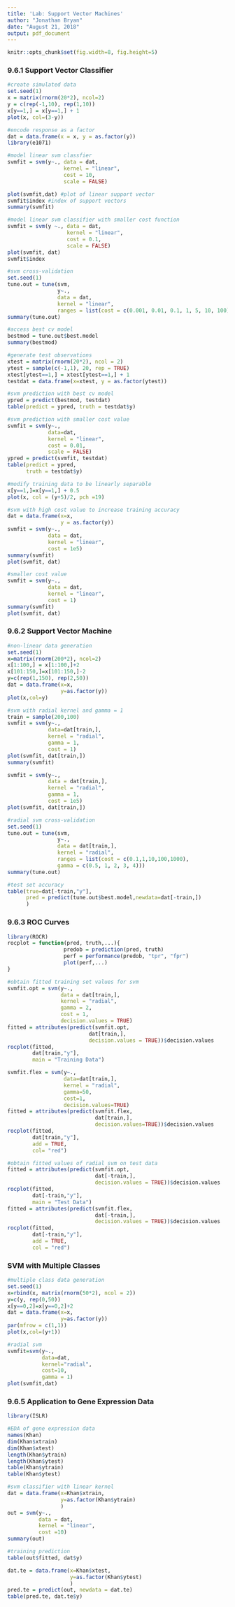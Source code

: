```yaml
---
title: 'Lab: Support Vector Machines'
author: "Jonathan Bryan"
date: "August 21, 2018"
output: pdf_document
---
```

```r
knitr::opts_chunk$set(fig.width=8, fig.height=5) 
```

### 9.6.1 Support Vector Classifier
```r
#create simulated data
set.seed(1)
x = matrix(rnorm(20*2), ncol=2)
y = c(rep(-1,10), rep(1,10))
x[y==1,] = x[y==1,] + 1
plot(x, col=(3-y))
```

```r
#encode response as a factor
dat = data.frame(x = x, y = as.factor(y))
library(e1071)

#model linear svm classfier
svmfit = svm(y~., data = dat,
                  kernel = "linear",
                  cost = 10,
                  scale = FALSE)

plot(svmfit,dat) #plot of linear support vector
svmfit$index #index of support vectors
summary(svmfit)
```

```r
#model linear svm classifier with smaller cost function
svmfit = svm(y ~., data = dat,
                   kernel = "linear",
                   cost = 0.1,
                   scale = FALSE)
plot(svmfit, dat)
svmfit$index
```

```r
#svm cross-validation
set.seed(1)
tune.out = tune(svm,
                y~.,
                data = dat,
                kernel = "linear",
                ranges = list(cost = c(0.001, 0.01, 0.1, 1, 5, 10, 100)))
summary(tune.out)
```

```r
#access best cv model
bestmod = tune.out$best.model
summary(bestmod)
```

```r
#generate test observations
xtest = matrix(rnorm(20*2), ncol = 2)
ytest = sample(c(-1,1), 20, rep = TRUE)
xtest[ytest==1,] = xtest[ytest==1,] + 1
testdat = data.frame(x=xtest, y = as.factor(ytest))

#svm prediction with best cv model
ypred = predict(bestmod, testdat)
table(predict = ypred, truth = testdat$y)
```

```r
#svm prediction with smaller cost value
svmfit = svm(y~., 
             data=dat,
             kernel = "linear",
             cost = 0.01,
             scale = FALSE)
ypred = predict(svmfit, testdat)
table(predict = ypred,
      truth = testdat$y)
```

```r
#modify training data to be linearly separable
x[y==1,]=x[y==1,] + 0.5
plot(x, col = (y+5)/2, pch =19)
```

```r
#svm with high cost value to increase training accuracy
dat = data.frame(x=x,
                 y = as.factor(y))
svmfit = svm(y~.,
             data = dat,
             kernel = "linear",
             cost = 1e5)
summary(svmfit)
plot(svmfit, dat)
```

```r
#smaller cost value
svmfit = svm(y~.,
             data = dat,
             kernel = "linear",
             cost = 1)
summary(svmfit)
plot(svmfit, dat)
```

### 9.6.2 Support Vector Machine
```r
#non-linear data generation
set.seed(1)
x=matrix(rnorm(200*2), ncol=2)
x[1:100,] = x[1:100,]+2
x[101:150,]=x[101:150,]-2
y=c(rep(1,150), rep(2,50))
dat = data.frame(x=x,
                 y=as.factor(y))
plot(x,col=y)
```

```r
#svm with radial kernel and gamma = 1
train = sample(200,100)
svmfit = svm(y~.,
             data=dat[train,],
             kernel = "radial",
             gamma = 1,
             cost = 1)
plot(svmfit, dat[train,])
summary(svmfit)
```

```r
svmfit = svm(y~.,
             data = dat[train,],
             kernel = "radial",
             gamma = 1,
             cost = 1e5)
plot(svmfit, dat[train,])
```

```r
#radial svm cross-validation
set.seed(1)
tune.out = tune(svm, 
                y~.,
                data = dat[train,],
                kernel = "radial",
                ranges = list(cost = c(0.1,1,10,100,1000),
                gamma = c(0.5, 1, 2, 3, 4)))
summary(tune.out)
```

```r
#test set accuracy
table(true=dat[-train,"y"],
      pred = predict(tune.out$best.model,newdata=dat[-train,])
      )
```

### 9.6.3 ROC Curves
```r
library(ROCR)
rocplot = function(pred, truth,...){
                  predob = prediction(pred, truth)
                  perf = performance(predob, "tpr", "fpr")
                  plot(perf,...)
}
```

```r
#obtain fitted training set values for svm
svmfit.opt = svm(y~.,
                 data = dat[train,],
                 kernel = "radial",
                 gamma = 2,
                 cost = 1,
                 decision.values = TRUE)
fitted = attributes(predict(svmfit.opt,
                          dat[train,],
                          decision.values = TRUE))$decision.values
rocplot(fitted,
        dat[train,"y"],
        main = "Training Data")

svmfit.flex = svm(y~.,
                  data=dat[train,],
                  kernel = "radial",
                  gamma=50,
                  cost=1,
                  decision.values=TRUE)
fitted = attributes(predict(svmfit.flex,
                            dat[train,],
                            decision.values=TRUE))$decision.values
rocplot(fitted,
        dat[train,"y"],
        add = TRUE,
        col= "red")
```

```r
#obtain fitted values of radial svm on test data
fitted = attributes(predict(svmfit.opt,
                            dat[-train,],
                            decision.values = TRUE))$decision.values
rocplot(fitted, 
        dat[-train,"y"],
        main = "Test Data")
fitted = attributes(predict(svmfit.flex,
                            dat[-train,],
                            decision.values = TRUE))$decision.values
rocplot(fitted,
        dat[-train,"y"],
        add = TRUE,
        col = "red")
```

### SVM with Multiple Classes
```r
#multiple class data generation
set.seed(1)
x=rbind(x, matrix(rnorm(50*2), ncol = 2))
y=c(y, rep(0,50))
x[y==0,2]=x[y==0,2]+2
dat = data.frame(x=x,
                 y=as.factor(y))
par(mfrow = c(1,1))
plot(x,col=(y+1))

#radial svm
svmfit=svm(y~., 
           data=dat, 
           kernel="radial", 
           cost=10,
           gamma = 1)
plot(svmfit,dat)
```

### 9.6.5 Application to Gene Expression Data
```r
library(ISLR)

#EDA of gene expression data
names(Khan)
dim(Khan$xtrain)
dim(Khan$xtest)
length(Khan$ytrain)
length(Khan$ytest)
table(Khan$ytrain)
table(Khan$ytest)
```

```r
#svm classifier with linear kernel
dat = data.frame(x=Khan$xtrain,
                 y=as.factor(Khan$ytrain)
                 )
out = svm(y~.,
          data = dat,
          kernel = "linear",
          cost =10)
summary(out)

#training prediction
table(out$fitted, dat$y)
```

```r
dat.te = data.frame(x=Khan$xtest,
                    y=as.factor(Khan$ytest)
                    )
pred.te = predict(out, newdata = dat.te)
table(pred.te, dat.te$y)
```